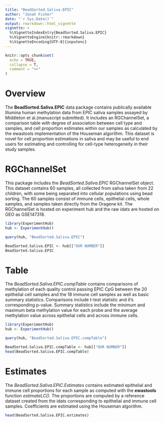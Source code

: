 ```yaml
---
title: "BeadSorted.Saliva.EPIC"
author: "Jonah Fisher"
date: "`r Sys.Date()`"
output: rmarkdown::html_vignette
vignette: >
  %\VignetteIndexEntry{BeadSorted.Saliva.EPIC}
  %\VignetteEngine{knitr::rmarkdown}
  %\VignetteEncoding[UTF-8]{inputenc}
---
```


```r
knitr::opts_chunk$set(
  echo = TRUE,
  collapse = T,
  comment = ">>"
)
```

# Overview
The **BeadSorted.Saliva.EPIC** data package contains publically available Illumina human methylation data from EPIC saliva samples assayed by Middleton et al.(manuscript submitted). It includes an RGChannelSet, a comparison table with degree of association between cell type and samples, and cell proportion estimates within our samples as calculated by the ewastools implementation of the Houseman algorithm. This dataset is novel for cell proportion estimations in saliva and may be useful to end users for estimating and controlling for cell-type heterogeneity in their study samples.

# RGChannelSet
This package includes the *BeadSorted.Saliva.EPIC* RGChannelSet object. This dataset contains 60 samples, all collected from saliva taken from 22 children, with some being separated into cellular populations using bead sorting. The 60 samples consist of immune cells, epithelial cells, whole samples, and samples taken directly from the Oragene kit. The RGChannelSet is hosted on experiment hub and the raw idats are hosted on GEO as GSE147318.

```r
library(ExperimentHub)
hub <- ExperimentHub()

query(hub, "BeadSorted.Saliva.EPIC")

BeadSorted.Saliva.EPIC <- hub[["OUR NUMBER"]]
BeadSorted.Saliva.EPIC
```


# Table
The *BeadSorted.Saliva.EPIC.compTable* contains comparisons of methylation of each quality control passing EPIC CpG between the 20 epithelial cell samples and the 18 immune cell samples as well as basic summary statistics. Comparisons include t-test statistic and it's corresponding p-value. Summary statistics include the minimum and maximum beta methylation value for each probe and the average methylation value across epithelial cells and across immune cells.

```r
library(ExperimentHub)
hub <- ExperimentHub()

query(hub, "BeadSorted.Saliva.EPIC.compTable")

BeadSorted.Saliva.EPIC.compTable <- hub[["OUR NUMBER"]]
head(BeadSorted.Saliva.EPIC.compTable)
```

# Estimates
The *BeadSorted.Saliva.EPIC.Estimates* contains estimated epithelial and immune cell proportions for each sample as computed with the **ewastools** function *estimateLC()*. The proportions are computed by a reference dataset created from the idats corresponding to epithelial and immune cell samples. Coefficients are estimated using the Houseman algorithm.

```r
head(BeadSorted.Saliva.EPIC.estimates)
```

